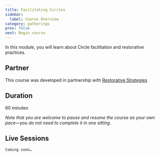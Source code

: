 ```yaml
---
title: Facilitating Circles
sidebar:
  label: Course Overview
category: gatherings
prev: false
next: Begin course
---
```


In this module, you will learn about Circle facilitation and restorative practices.

## Partner

This course was developed in partnership with [Restorative Strategies](https://www.restorativestrategies.expert)

## Duration

60 minutes

_Note that you are welcome to pause and resume the course as your own pace—you do not need to complete it in one sitting._

## Live Sessions

`Coming soon…`
